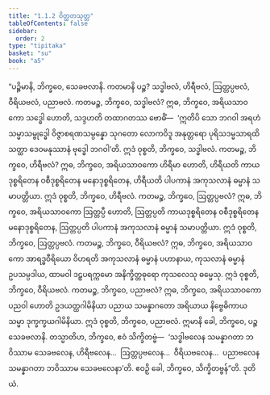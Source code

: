 ```yaml
---
title: "1.1.2 ဝိတ္ထတသုတ္တ"
tableOfContents: false
sidebar:
  order: 2
type: "tipitaka"
basket: "su"
book: "a5"
---
```



<DynamicBreadcrumb />

<Division number="2" book="a5" e="ch" v="16" p="2">

<Paragraph number="6" book="a5">
“ပဉ္စိမာနိ, ဘိက္ခဝေ, သေခဗလာနိ. ကတမာနိ ပဉ္စ? သဒ္ဓါဗလံ, ဟိရီဗလံ, ဩတ္တပ္ပဗလံ, ဝီရိယဗလံ, ပညာဗလံ.
</Paragraph>

<Paragraph number="7" book="a5">
ကတမဉ္စ, ဘိက္ခဝေ, သဒ္ဓါဗလံ? ဣဓ, ဘိက္ခဝေ, အရိယသာဝကော သဒ္ဓေါ ဟောတိ, သဒ္ဒဟတိ တထာဂတဿ ဗောဓိံ—  ‘ဣတိပိ သော ဘဂဝါ အရဟံ သမ္မာသမ္ဗုဒ္ဓေါ ဝိဇ္ဇာစရဏသမ္ပန္နော သုဂတော လောကဝိဒူ အနုတ္တရော ပုရိသဒမ္မသာရထိ သတ္ထာ ဒေဝမနုဿာနံ ဗုဒ္ဓေါ ဘဂဝါ’တိ. ဣဒံ ဝုစ္စတိ, ဘိက္ခဝေ, သဒ္ဓါဗလံ.
</Paragraph>

<Paragraph number="8" book="a5">
ကတမဉ္စ, ဘိက္ခဝေ, ဟိရီဗလံ? ဣဓ, ဘိက္ခဝေ, အရိယသာဝကော ဟိရီမာ ဟောတိ, ဟိရီယတိ ကာယဒုစ္စရိတေန ဝစီဒုစ္စရိတေန မနောဒုစ္စရိတေန, ဟိရီယတိ ပါပကာနံ အကုသလာနံ ဓမ္မာနံ သမာပတ္တိယာ. ဣဒံ ဝုစ္စတိ, ဘိက္ခဝေ, ဟိရီဗလံ.
</Paragraph>

<Paragraph number="9" book="a5">
ကတမဉ္စ, ဘိက္ခဝေ, ဩတ္တပ္ပဗလံ? ဣဓ, ဘိက္ခဝေ, အရိယသာဝကော ဩတ္တပ္ပီ ဟောတိ, ဩတ္တပ္ပတိ ကာယဒုစ္စရိတေန ဝစီဒုစ္စရိတေန မနောဒုစ္စရိတေန, ဩတ္တပ္ပတိ ပါပကာနံ အကုသလာနံ ဓမ္မာနံ သမာပတ္တိယာ. ဣဒံ ဝုစ္စတိ, ဘိက္ခဝေ, ဩတ္တပ္ပဗလံ.
</Paragraph>

<Paragraph number="10" book="a5">
ကတမဉ္စ, ဘိက္ခဝေ, ဝီရိယဗလံ? ဣဓ, ဘိက္ခဝေ, အရိယသာဝကော အာရဒ္ဓဝီရိယော ဝိဟရတိ အကုသလာနံ ဓမ္မာနံ ပဟာနာယ, ကုသလာနံ ဓမ္မာနံ ဥပသမ္ပဒါယ, ထာမဝါ ဒဠှပရက္ကမော အနိက္ခိတ္တဓုရော ကုသလေသု ဓမ္မေသု. ဣဒံ ဝုစ္စတိ, ဘိက္ခဝေ, ဝီရိယဗလံ.
</Paragraph>

<Paragraph number="11" book="a5">
ကတမဉ္စ, ဘိက္ခဝေ, ပညာဗလံ? ဣဓ, ဘိက္ခဝေ, အရိယသာဝကော ပညဝါ ဟောတိ ဥဒယတ္ထဂါမိနိယာ ပညာယ သမန္နာဂတော အရိယာယ နိဗ္ဗေဓိကာယ သမ္မာ ဒုက္ခက္ခယဂါမိနိယာ. ဣဒံ ဝုစ္စတိ, ဘိက္ခဝေ, ပညာဗလံ. ဣမာနိ ခေါ, ဘိက္ခဝေ, ပဉ္စ သေခဗလာနိ.
</Paragraph>

<Paragraph number="12" book="a5">
တသ္မာတိဟ, ဘိက္ခဝေ, ဧဝံ သိက္ခိတဗ္ဗံ—  ‘သဒ္ဓါဗလေန သမန္နာဂတာ ဘဝိဿာမ သေခဗလေန, ဟိရီဗလေန…  ဩတ္တပ္ပဗလေန…  ဝီရိယဗလေန…  ပညာဗလေန သမန္နာဂတာ ဘဝိဿာမ သေခဗလေနာ’တိ. ဧဝဉှိ ခေါ, ဘိက္ခဝေ, သိက္ခိတဗ္ဗန်”တိ.

</Paragraph>
</Division>

<Paragraph number="13" type="center" book="a5">
ဒုတိယံ.
</Paragraph>